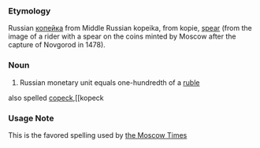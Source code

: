 ===Etymology===
Russian [[копейка]] from Middle Russian kopeika, from kopie, [[spear]] (from the image of a rider with a spear on the coins minted by Moscow after the capture of Novgorod in 1478).

===Noun===
#Russian monetary unit equals  one-hundredth of a [[ruble]]
also spelled [[copeck]],[[kopeck
===Usage Note===
This is the favored spelling used by [http://themoscowtimes.com the Moscow Times]